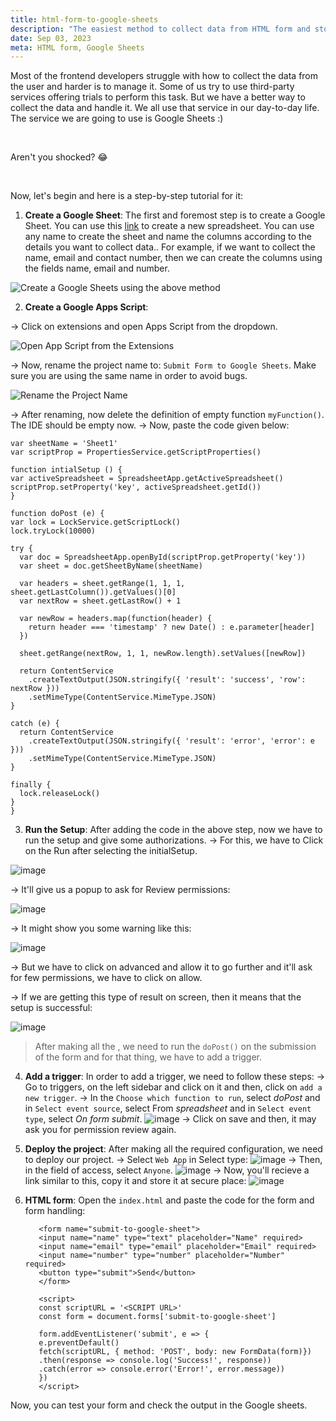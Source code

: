 ```yaml
---
title: html-form-to-google-sheets
description: "The easiest method to collect data from HTML form and store it in Google Sheets."
date: Sep 03, 2023
meta: HTML form, Google Sheets
---
```


Most of the frontend developers struggle with how to collect the data from the user and harder is to manage it. Some of us try to use third-party services offering trials to perform this task. 
But we have a better way to collect the data and handle it. We all use that service in our day-to-day life. The service we are going to use is Google Sheets :)

&nbsp;

Aren't you shocked? 😂

&nbsp;

Now, let's begin and here is a step-by-step tutorial for it:

1. **Create a Google Sheet**: The first and foremost step is to create a Google Sheet. You can use this [link](https://sheet.new/) to create a new spreadsheet. You can use any name to create the sheet and name the columns according to the details you want to collect data..
   For example, if we want to collect the name, email and contact number, then we can create the columns using the fields name, email and number.
   
![Create a Google Sheets using the above method](https://github.com/penandcode/devscripter/assets/72292130/8cfc5b9b-698e-4889-8c4f-a3641c15208a)

2. **Create a Google Apps Script**:
   
  -> Click on extensions and open Apps Script from the dropdown.

![Open App Script from the Extensions](https://github.com/penandcode/devscripter/assets/72292130/a1451ee9-9af8-49ab-8437-479bf5f69a0f)

  -> Now, rename the project name to: `Submit Form to Google Sheets`. Make sure you are using the same name in order to avoid bugs.

![Rename the Project Name](https://github.com/penandcode/devscripter/assets/72292130/05d18b43-9a79-4daa-bb44-cce60fd9e93b)
  
  -> After renaming, now delete the definition of empty function `myFunction()`. The IDE should be empty now.
  -> Now, paste the code given below:

  ```
var sheetName = 'Sheet1'
var scriptProp = PropertiesService.getScriptProperties()

function intialSetup () {
  var activeSpreadsheet = SpreadsheetApp.getActiveSpreadsheet()
  scriptProp.setProperty('key', activeSpreadsheet.getId())
}

function doPost (e) {
  var lock = LockService.getScriptLock()
  lock.tryLock(10000)

  try {
    var doc = SpreadsheetApp.openById(scriptProp.getProperty('key'))
    var sheet = doc.getSheetByName(sheetName)

    var headers = sheet.getRange(1, 1, 1, sheet.getLastColumn()).getValues()[0]
    var nextRow = sheet.getLastRow() + 1

    var newRow = headers.map(function(header) {
      return header === 'timestamp' ? new Date() : e.parameter[header]
    })

    sheet.getRange(nextRow, 1, 1, newRow.length).setValues([newRow])

    return ContentService
      .createTextOutput(JSON.stringify({ 'result': 'success', 'row': nextRow }))
      .setMimeType(ContentService.MimeType.JSON)
  }

  catch (e) {
    return ContentService
      .createTextOutput(JSON.stringify({ 'result': 'error', 'error': e }))
      .setMimeType(ContentService.MimeType.JSON)
  }

  finally {
    lock.releaseLock()
  }
}
  ```

3. **Run the Setup**: After adding the code in the above step, now we have to run the setup and give some authorizations.
-> For this, we have to Click on the Run after selecting the initialSetup.
 
 ![image](https://github.com/penandcode/devscripter/assets/72292130/593521bc-7ca2-441a-a800-3f57be704624)
 
-> It'll give us a popup to ask for Review permissions:

 ![image](https://github.com/penandcode/devscripter/assets/72292130/51fc6a74-e27f-4159-9bce-e0d24c9a48d7)

->   It might show you some warning like this:

   ![image](https://github.com/penandcode/devscripter/assets/72292130/310ec449-76bb-4081-94c4-c6a507fc4a1a)

-> But we have to click on advanced and allow it to go further and it'll ask for few permissions, we have to click on allow.

-> If we are getting this type of result on screen, then it means that the setup is successful:

   ![image](https://github.com/penandcode/devscripter/assets/72292130/88a9b057-e365-418b-9cb2-858c6dd2837a)

> After making all the , we need to run the `doPost()` on the submission of the form and for that thing, we have to add a trigger.

4. **Add a trigger**: In order to add a trigger, we need to follow these steps:
  -> Go to triggers, on the left sidebar and click on it and then, click on `add a new trigger`.
  -> In the `Choose which function to run`, select *doPost* and in `Select event source`, select From *spreadsheet* and in `Select event type`, select *On form submit*.
   ![image](https://github.com/penandcode/devscripter/assets/72292130/d5e07f37-a22f-493a-852f-5b03a3171ac6)
  -> Click on save and then, it may ask you for permission review again.

5. **Deploy the project**: After making all the required configuration, we need to deploy our project.
   -> Select `Web App` in Select type:
   ![image](https://github.com/penandcode/devscripter/assets/72292130/e050a967-0840-4b73-a1d7-16ba13786eba)
   -> Then, in the field of access, select `Anyone`.
   ![image](https://github.com/penandcode/devscripter/assets/72292130/51ef9c2d-0444-442c-9a15-5a2862de4c2c)
   -> Now, you'll recieve a link similar to this, copy it and store it at secure place:
   ![image](https://github.com/penandcode/devscripter/assets/72292130/cec52e32-252f-4ace-8b55-a1adcce53e16)
   
6. **HTML form**: Open the `index.html` and paste the code for the form and form handling:
   ```
      <form name="submit-to-google-sheet">
      <input name="name" type="text" placeholder="Name" required>
      <input name="email" type="email" placeholder="Email" required>
      <input name="number" type="number" placeholder="Number" required>
      <button type="submit">Send</button>
      </form>
      
      <script>
      const scriptURL = '<SCRIPT URL>'
      const form = document.forms['submit-to-google-sheet']
      
      form.addEventListener('submit', e => {
      e.preventDefault()
      fetch(scriptURL, { method: 'POST', body: new FormData(form)})
      .then(response => console.log('Success!', response))
      .catch(error => console.error('Error!', error.message))
      })
      </script>
   ```

Now, you can test your form and check the output in the Google sheets.

